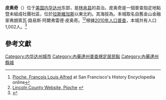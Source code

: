 {{Infobox settlement
|name                     = 皮奥奇
|native_name = Pioche, Nevada
|official_name            =
|settlement_type          = [[普查指定地點|普查指定地點]]
|nickname                 =
|motto                    =

<!-- Images -->
|image_skyline            =Pioche Town Hall.jpg
|imagesize                =300px
|image_caption            =皮奥奇大會堂
|image_flag               =
|image_seal               =

<!-- Maps -->
| pushpin_map = USA Nevada
| pushpin_label_position = bottom
| coordinates={{coord| 37| 56| 28| N| 114| 26| 53| W|region:US|display=it}}
|pushpin_map_caption=在內華達州的位置

<!-- Location -->
|subdivision_type         = [[世界地理索引|國家]]
|subdivision_name         = [[美國|美國]]
|subdivision_type1        = [[美國州份|州]]
|subdivision_name1        = [[内华达州|内华达州]]
|subdivision_type2        = [[縣_(美國)|縣]]
|subdivision_name2        = [[林肯县_(内华达州)|林肯县]]
|government_footnotes     =
|government_type          =
|leader_title             =
|leader_name              =
|established_title        =
|established_date         =

<!-- Area -->
|unit_pref                = Imperial
|area_footnotes           = <ref name="Gazetteer files">{{cite web|title=US Gazetteer files 2010|url=http://www.census.gov/geo/www/gazetteer/files/Gaz_places_national.txt|publisher=[[United_States_Census_Bureau|United States Census Bureau]]|accessdate=2012-12-14|archive-date=2012-07-14|archive-url=https://www.webcitation.org/699nOulzi?url=http://www.census.gov/geo/www/gazetteer/files/Gaz_places_national.txt|dead-url=no}}</ref>
|area_total_km2           = 15.9
|area_land_km2            = 15.9
|area_water_km2           = 0

<!-- Population -->
|population_as_of         = [[2010年美國人口普查|2010年]]
|population_footnotes     = <ref name="FactFinder">{{cite web|title=American FactFinder|url=http://factfinder2.census.gov/faces/nav/jsf/pages/index.xhtml|publisher=[[United_States_Census_Bureau|United States Census Bureau]]|accessdate=2012-12-14|archive-date=2012-02-17|archive-url=https://www.webcitation.org/65WtHj6J5?url=http://factfinder2.census.gov/faces/nav/jsf/pages/index.xhtml|dead-url=no}}</ref>
|population_total         = 1002
|population_density_km2   = auto

<!-- General information -->
|timezone                 = [[太平洋時區|太平洋時區]]
|utc_offset               = -8
|timezone_DST             = 太平洋時區
|utc_offset_DST           = -7
|elevation_footnotes      =
|elevation_ft             = 
|postal_code_type         = [[美國郵政編碼|ZIP代碼]]
|postal_code              = 89043
|area_code                =
|blank_name               = [[联邦信息处理标准|FIPS代碼]]
|blank_info               = 32-57400
|blank1_name              = [[地名信息系統|GNIS代碼]]
|blank1_info              = 0854572
|website                  =
|footnotes                =

<!-- Registry designation -->
{{designation list|embed=yes|designation1=Nevada Historical Marker|designation1_number=5}}
}}
'''皮奥奇'''（{{lang en|'''Pioche'''}}）位于[[美国|美国]][[内华达州|内华达州]]东部，是[[林肯县_(内华达州)|林肯县]]的县治。{{GR|6}}皮奥奇是一個普查指定地點暨未組成社團社區，位於[[拉斯維加斯|拉斯維加斯]]以東北約{{convert|180|mi}}。其海拔為{{convert|6060|ft}}。本城取名自舊金山金融家弗朗索瓦·路易斯·阿爾弗雷德·皮奥奇。<ref>[http://www.sfhistoryencyclopedia.com/articles/p/piocheFrancois.html Pioche, François Louis Alfred] {{webarchive|url=https://web.archive.org/web/20110726162022/http://www.sfhistoryencyclopedia.com/articles/p/piocheFrancois.html |date=2011-07-26 }} at San Francisco's History Encyclopedia online</ref><ref>[http://www.lincolncountynevada.com/pioche.html Lincoln County Website, Pioche ] {{webarchive|url=https://web.archive.org/web/20081216124013/http://www.lincolncountynevada.com/pioche.html |date=2008-12-16 }}</ref>根據[[美國2010年人口普查|2010年人口普查]]，本城共有人口1,002人。<ref name="Census 2010">{{cite web| url=http://factfinder2.census.gov/bkmk/table/1.0/en/DEC/10_DP/G001/1600000US3257400| title=Geographic Identifiers: 2010 Demographic Profile Data (G001): Pioche CDP, Nevada| publisher=U.S. Census Bureau, American Factfinder| accessdate=January 25, 2013| archive-date=2017-08-22| archive-url=https://web.archive.org/web/20170822014513/https://factfinder.census.gov/faces/tableservices/jsf/pages/productview.xhtml?src=bkmk| dead-url=no}}</ref>

==參考文獻==
{{reflist|2}}
{{Authority Control}}
{{DEFAULTSORT:Pioche, Nevada}}
[[Category:内华达州城市|Category:内华达州城市]]
[[Category:內華達州普查規定居民點|Category:內華達州普查規定居民點]]
[[Category:內華達州縣城|Category:內華達州縣城]]